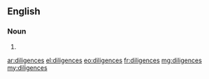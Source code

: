 ==English==

===Noun===
{{head|en}}

# {{plural of|diligence}}

[[ar:diligences]]
[[el:diligences]]
[[eo:diligences]]
[[fr:diligences]]
[[mg:diligences]]
[[my:diligences]]